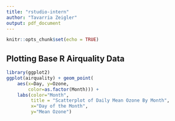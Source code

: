 ```yaml
---
title: "rstudio-intern"
author: "Tavarria Zeigler"
output: pdf_document
---
```


```r
knitr::opts_chunk$set(echo = TRUE)
```

## Plotting Base R Airquality Data

```r
library(ggplot2)
ggplot(airquality) + geom_point(
    aes(x=Day, y=Ozone, 
        color=as.factor(Month))) +
    labs(color="Month", 
         title = "Scatterplot of Daily Mean Ozone By Month",
         x="Day of the Month",
         y="Mean Ozone")
```


